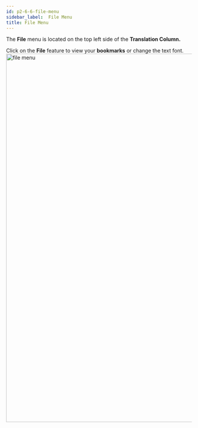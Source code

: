 ```yaml
---
id: p2-6-6-file-menu
sidebar_label:  File Menu
title: File Menu
---
```


The **File** menu is located on the top left side of the **Translation Column.**

Click on the **File** feature to view your **bookmarks** or change the text font. 
<img src="/AutographaV2-1-0/filemenu.png"  width="1000px" alt="file menu"/>
